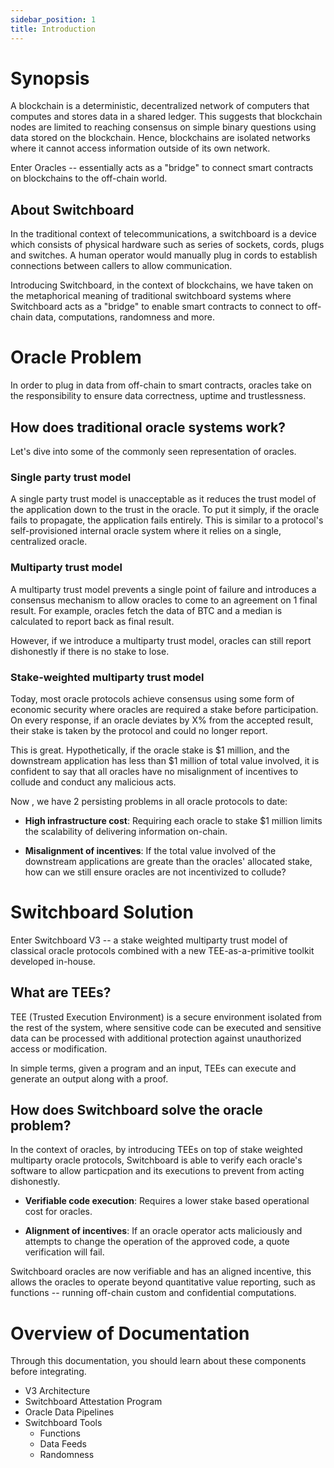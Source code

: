 ```yaml
---
sidebar_position: 1
title: Introduction
---
```


# Synopsis

A blockchain is a deterministic, decentralized network of computers
that computes and stores data in a shared ledger. This suggests that blockchain
nodes are limited to reaching consensus on simple binary questions using data
stored on the blockchain. Hence, blockchains are isolated networks where it
cannot access information outside of its own network.

Enter Oracles -- essentially acts as a "bridge" to connect smart contracts on
blockchains to the off-chain world.

## About Switchboard

In the traditional context of telecommunications, a switchboard is a device
which consists of physical hardware such as series of sockets, cords, plugs and
switches. A human operator would manually plug in cords to establish connections
between callers to allow communication.

Introducing Switchboard, in the context of blockchains, we have taken on the
metaphorical meaning of traditional switchboard systems where Switchboard acts
as a "bridge" to enable smart contracts to connect to off-chain data,
computations, randomness and more.

# Oracle Problem

In order to plug in data from off-chain to smart contracts, oracles take on the
responsibility to ensure data correctness, uptime and trustlessness.

## How does traditional oracle systems work?

Let's dive into some of the commonly seen representation of oracles.

### Single party trust model

A single party trust model is unacceptable as it reduces the trust model of the
application down to the trust in the oracle. To put it simply, if the oracle
fails to propagate, the application fails entirely. This is similar to a
protocol's self-provisioned internal oracle system where it relies on a single,
centralized oracle.

### Multiparty trust model

A multiparty trust model prevents a single point of failure and introduces a
consensus mechanism to allow oracles to come to an agreement on 1 final result.
For example, oracles fetch the data of BTC and a median is calculated to report
back as final result.

However, if we introduce a multiparty trust model, oracles can still report
dishonestly if there is no stake to lose.

### Stake-weighted multiparty trust model

Today, most oracle protocols achieve consensus using some form of economic
security where oracles are required a stake before participation. On every
response, if an oracle deviates by X% from the accepted result, their stake is
taken by the protocol and could no longer report.

This is great. Hypothetically, if the oracle stake is $1 million, and the
downstream application has less than $1 million of total value involved, it is
confident to say that all oracles have no misalignment of incentives to collude
and conduct any malicious acts.

Now , we have 2 persisting problems in all oracle protocols to date:

- **High infrastructure cost**: Requiring each oracle to stake $1 million limits
  the scalability of delivering information on-chain.

- **Misalignment of incentives**: If the total value involved of the downstream
  applications are greate than the oracles' allocated stake, how can we still
  ensure oracles are not incentivized to collude?

# Switchboard Solution

Enter Switchboard V3 -- a stake weighted multiparty trust model of classical
oracle protocols combined with a new TEE-as-a-primitive toolkit developed
in-house.

## What are TEEs?

TEE (Trusted Execution Environment) is a secure environment isolated from the
rest of the system, where sensitive code can be executed and sensitive data can
be processed with additional protection against unauthorized access or
modification.

In simple terms, given a program and an input, TEEs can execute and generate an
output along with a proof.

## How does Switchboard solve the oracle problem?

In the context of oracles, by introducing TEEs on top of stake weighted
multiparty oracle protocols, Switchboard is able to verify each oracle's
software to allow particpation and its executions to prevent from acting
dishonestly.

- **Verifiable code execution**: Requires a lower stake based operational cost
  for oracles.

- **Alignment of incentives**: If an oracle operator acts maliciously and
  attempts to change the operation of the approved code, a quote verification
  will fail.

Switchboard oracles are now verifiable and has an aligned incentive, this allows
the oracles to operate beyond quantitative value reporting, such as functions --
running off-chain custom and confidential computations.

# Overview of Documentation

Through this documentation, you should learn about these components before
integrating.

- V3 Architecture
- Switchboard Attestation Program
- Oracle Data Pipelines
- Switchboard Tools
  - Functions
  - Data Feeds
  - Randomness
